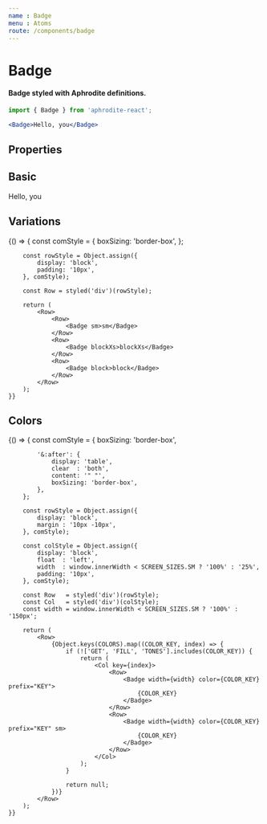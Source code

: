 ```yaml
---
name : Badge
menu : Atoms
route: /components/badge
---
```



# Badge
#### Badge styled with Aphrodite definitions.
```jsx
import { Badge } from 'aphrodite-react';

<Badge>Hello, you</Badge>
```

## Properties
<Props of={Badge} />

## Basic
<Playground>
    <Badge>Hello, you</Badge>
</Playground>

## Variations
<Playground>
    {() => {
        const comStyle = {
            boxSizing: 'border-box',
        };

        const rowStyle = Object.assign({
            display: 'block',
            padding: '10px',
        }, comStyle);

        const Row = styled('div')(rowStyle);

        return (
            <Row>
                <Row>
                    <Badge sm>sm</Badge>
                </Row>
                <Row>
                    <Badge blockXs>blockXs</Badge>
                </Row>
                <Row>
                    <Badge block>block</Badge>
                </Row>
            </Row>
        );
    }}
</Playground>

## Colors
<Playground>
    {() => {
        const comStyle = {
            boxSizing: 'border-box',

            '&:after': {
                display: 'table',
                clear  : 'both',
                content: '" "',
                boxSizing: 'border-box',
            },
        };

        const rowStyle = Object.assign({
            display: 'block',
            margin : '10px -10px',
        }, comStyle);

        const colStyle = Object.assign({
            display: 'block',
            float  : 'left',
            width  : window.innerWidth < SCREEN_SIZES.SM ? '100%' : '25%',
            padding: '10px',
        }, comStyle);

        const Row   = styled('div')(rowStyle);
        const Col   = styled('div')(colStyle);
        const width = window.innerWidth < SCREEN_SIZES.SM ? '100%' : '150px';

        return (
            <Row>
                {Object.keys(COLORS).map((COLOR_KEY, index) => {
                    if (!['GET', 'FILL', 'TONES'].includes(COLOR_KEY)) {
                        return (
                            <Col key={index}>
                                <Row>
                                    <Badge width={width} color={COLOR_KEY} prefix="KEY">
                                        {COLOR_KEY}
                                    </Badge>
                                </Row>
                                <Row>
                                    <Badge width={width} color={COLOR_KEY} prefix="KEY" sm>
                                        {COLOR_KEY}
                                    </Badge>
                                </Row>
                            </Col>
                        );
                    }

                    return null;
                })}
            </Row>
        );
    }}
</Playground>
